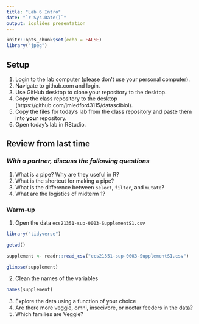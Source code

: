 ```yaml
---
title: "Lab 6 Intro"
date: "`r Sys.Date()`"
output: ioslides_presentation
---
```


```r
knitr::opts_chunk$set(echo = FALSE)
library("jpeg")
```

## Setup
1. Login to the lab computer (please don't use your personal computer).  
2. Navigate to github.com and login.   
2. Use GitHub desktop to clone your repository to the desktop.   
5. Copy the class repository to the desktop (https://github.com/jmledford3115/datascibiol).  
6. Copy the files for today's lab from the class repository and paste them into **your** repository.  
7. Open today's lab in RStudio.  

## Review from last time
### *With a partner, discuss the following questions*
1. What is a pipe? Why are they useful in R?
2. What is the shortcut for making a pipe?
3. What is the difference between `select`, `filter`, and `mutate`?
4. What are the logistics of midterm 1?

### Warm-up
1. Open the data `ecs21351-sup-0003-SupplementS1.csv`
```r
library("tidyverse")
```
```r
getwd()
```
```r
supplement <- readr::read_csv("ecs21351-sup-0003-SupplementS1.csv")
```
```r
glimpse(supplement)
```


2. Clean the names of the variables
```r
names(supplement)
```

3. Explore the data using a function of your choice
4. Are there more veggie, omni, insecivore, or nectar feeders in the data?
5. Which families are Veggie?